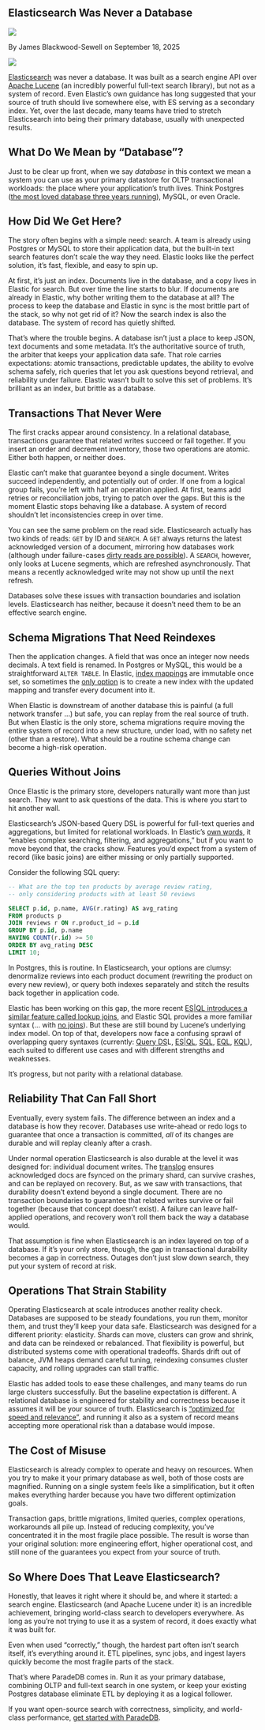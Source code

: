 
## Elasticsearch Was Never a Database

<div className="relative bottom-10 flex h-6 space-x-3">
  <Image src={JamesHeadshot} className="h-7 w-7 rounded-full" />
  <p className="relative top-3">
    By James Blackwood-Sewell on September 18, 2025
  </p>
</div>

<Image src={ElasticWasNever} className="rounded-xl md:mt-6" />

[Elasticsearch](https://www.elastic.co/elasticsearch) was never a database. It was built as a search engine API over [Apache Lucene](https://lucene.apache.org/) (an incredibly powerful full-text search library), but not as a system of record. Even Elastic’s own guidance has long suggested that your source of truth should live somewhere else, with ES serving as a secondary index. Yet, over the last decade, many teams have tried to stretch Elasticsearch into being their primary database, usually with unexpected results.

## What Do We Mean by “Database”?

Just to be clear up front, when we say _database_ in this context we mean a system you can use as your primary datastore for OLTP transactional workloads: the place where your application’s truth lives. Think Postgres ([the most loved database three years running](https://survey.stackoverflow.co/2025/technology#most-popular-technologies-database-prof)), MySQL, or even Oracle.

## How Did We Get Here?

The story often begins with a simple need: search. A team is already using Postgres or MySQL to store their application data, but the built-in text search features don’t scale the way they need. Elastic looks like the perfect solution, it’s fast, flexible, and easy to spin up.

At first, it’s just an index. Documents live in the database, and a copy lives in Elastic for search. But over time the line starts to blur. If documents are already in Elastic, why bother writing them to the database at all? The process to keep the database and Elastic in sync is the most brittle part of the stack, so why not get rid of it? Now the search index is also the database. The system of record has quietly shifted.

That’s where the trouble begins. A database isn’t just a place to keep JSON, text documents and some metadata. It’s the authoritative source of truth, the arbiter that keeps your application data safe. That role carries expectations: atomic transactions, predictable updates, the ability to evolve schema safely, rich queries that let you ask questions beyond retrieval, and reliability under failure. Elastic wasn’t built to solve this set of problems. It’s brilliant as an index, but brittle as a database.

## Transactions That Never Were

The first cracks appear around consistency. In a relational database, transactions guarantee that related writes succeed or fail together. If you insert an order and decrement inventory, those two operations are atomic. Either both happen, or neither does.

Elastic can’t make that guarantee beyond a single document. Writes succeed independently, and potentially out of order. If one from a logical group fails, you’re left with half an operation applied. At first, teams add retries or reconciliation jobs, trying to patch over the gaps. But this is the moment Elastic stops behaving like a database. A system of record shouldn’t let inconsistencies creep in over time.

You can see the same problem on the read side. Elasticsearch actually has two kinds of reads: `GET` by ID and `SEARCH`. A `GET` always returns the latest acknowledged version of a document, mirroring how databases work (although under failure-cases [dirty reads are possible](https://www.elastic.co/docs/deploy-manage/distributed-architecture/reading-and-writing-documents)). A `SEARCH`, however, only looks at Lucene segments, which are refreshed asynchronously. That means a recently acknowledged write may not show up until the next refresh.

Databases solve these issues with transaction boundaries and isolation levels. Elasticsearch has neither, because it doesn’t need them to be an effective search engine.

## Schema Migrations That Need Reindexes

Then the application changes. A field that was once an integer now needs decimals. A text field is renamed. In Postgres or MySQL, this would be a straightforward `ALTER TABLE`. In Elastic, [index mappings](https://www.elastic.co/docs/manage-data/data-store/mapping#mapping-manage-update) are immutable once set, so sometimes the [only option](https://www.elastic.co/docs/manage-data/migrate) is to create a new index with the updated mapping and transfer every document into it.

When Elastic is downstream of another database this is painful (a full network transfer …) but safe, you can replay from the real source of truth. But when Elastic is the only store, schema migrations require moving the entire system of record into a new structure, under load, with no safety net (other than a restore). What should be a routine schema change can become a high-risk operation.

## **Queries Without Joins**

Once Elastic is the primary store, developers naturally want more than just search. They want to ask questions of the data. This is where you start to hit another wall.

Elasticsearch’s JSON-based Query DSL is powerful for full-text queries and aggregations, but limited for relational workloads. In Elastic’s [own words](http://elastic.co/docs/explore-analyze/query-filter/languages/querydsl), it “enables complex searching, filtering, and aggregations,” but if you want to move beyond that, the cracks show. Features you’d expect from a system of record (like basic joins) are either missing or only partially supported.

Consider the following SQL query:

```sql
-- What are the top ten products by average review rating,
-- only considering products with at least 50 reviews

SELECT p.id, p.name, AVG(r.rating) AS avg_rating
FROM products p
JOIN reviews r ON r.product_id = p.id
GROUP BY p.id, p.name
HAVING COUNT(r.id) >= 50
ORDER BY avg_rating DESC
LIMIT 10;
```

In Postgres, this is routine. In Elasticsearch, your options are clumsy: denormalize reviews into each product document (rewriting the product on every new review), or query both indexes separately and stitch the results back together in application code.

Elastic has been working on this gap, the more recent [ES|QL introduces a similar feature called lookup joins](https://www.elastic.co/blog/esql-lookup-join-elasticsearch), and Elastic SQL provides a more familiar syntax (… with [no joins](https://www.elastic.co/docs/reference/query-languages/sql/sql-syntax-select)). But these are still bound by Lucene’s underlying index model. On top of that, developers now face a confusing sprawl of overlapping query syntaxes (currently: [Query DS](https://www.elastic.co/docs/explore-analyze/query-filter/languages/querydsl)L, [ES|QL](https://www.elastic.co/docs/explore-analyze/query-filter/languages/esql-kibana), [SQL](https://www.elastic.co/docs/explore-analyze/query-filter/languages/sql), [EQL](https://www.elastic.co/docs/explore-analyze/query-filter/languages/eql), [KQL](https://www.elastic.co/docs/explore-analyze/query-filter/languages/kql)), each suited to different use cases and with different strengths and weaknesses.

It’s progress, but not parity with a relational database.

## Reliability That Can Fall Short

Eventually, every system fails. The difference between an index and a database is how they recover. Databases use write-ahead or redo logs to guarantee that once a transaction is committed, _all_ of its changes are durable and will replay cleanly after a crash.

Under normal operation Elasticsearch is also durable at the level it was designed for: individual document writes. The [translog](https://www.elastic.co/docs/reference/elasticsearch/index-settings/translog) ensures acknowledged docs are fsynced on the primary shard, can survive crashes, and can be replayed on recovery. But, as we saw with transactions, that durability doesn’t extend beyond a single document. There are no transaction boundaries to guarantee that related writes survive or fail together (because that concept doesn’t exist). A failure can leave half-applied operations, and recovery won’t roll them back the way a database would.

That assumption is fine when Elasticsearch is an index layered on top of a database. If it’s your only store, though, the gap in transactional durability becomes a gap in correctness. Outages don’t just slow down search, they put your system of record at risk.

## Operations That Strain Stability

Operating Elasticsearch at scale introduces another reality check. Databases are supposed to be steady foundations, you run them, monitor them, and trust they’ll keep your data safe. Elasticsearch was designed for a different priority: elasticity. Shards can move, clusters can grow and shrink, and data can be reindexed or rebalanced. That flexibility is powerful, but distributed systems come with operational tradeoffs. Shards drift out of balance, JVM heaps demand careful tuning, reindexing consumes cluster capacity, and rolling upgrades can stall traffic.

Elastic has added tools to ease these challenges, and many teams do run large clusters successfully. But the baseline expectation is different. A relational database is engineered for stability and correctness because it assumes it will be your source of truth. Elasticsearch is [“optimized for speed and relevance”](https://www.elastic.co/docs/get-started/), and running it also as a system of record means accepting more operational risk than a database would impose.

## The Cost of Misuse

Elasticsearch is already complex to operate and heavy on resources. When you try to make it your primary database as well, both of those costs are magnified. Running on a single system feels like a simplification, but it often makes everything harder because you have two different optimization goals.

Transaction gaps, brittle migrations, limited queries, complex operations, workarounds all pile up. Instead of reducing complexity, you’ve concentrated it in the most fragile place possible. The result is worse than your original solution: more engineering effort, higher operational cost, and still none of the guarantees you expect from your source of truth.

## So Where Does That Leave Elasticsearch?

Honestly, that leaves it right where it should be, and where it started: a search engine. Elasticsearch (and Apache Lucene under it) is an incredible achievement, bringing world-class search to developers everywhere. As long as you’re not trying to use it as a system of record, it does exactly what it was built for.

Even when used “correctly,” though, the hardest part often isn’t search itself, it’s everything around it. ETL pipelines, sync jobs, and ingest layers quickly become the most fragile parts of the stack.

That’s where ParadeDB comes in. Run it as your primary database, combining OLTP and full-text search in one system, or keep your existing Postgres database eliminate ETL by deploying it as a logical follower.

If you want open-source search with correctness, simplicity, and world-class performance, [get started with ParadeDB](https://paradedb.com).

